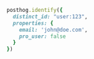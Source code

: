 ```ruby
posthog.identify({
  distinct_id: "user:123",
  properties: {
    email: 'john@doe.com',
    pro_user: false
  }
})
```
